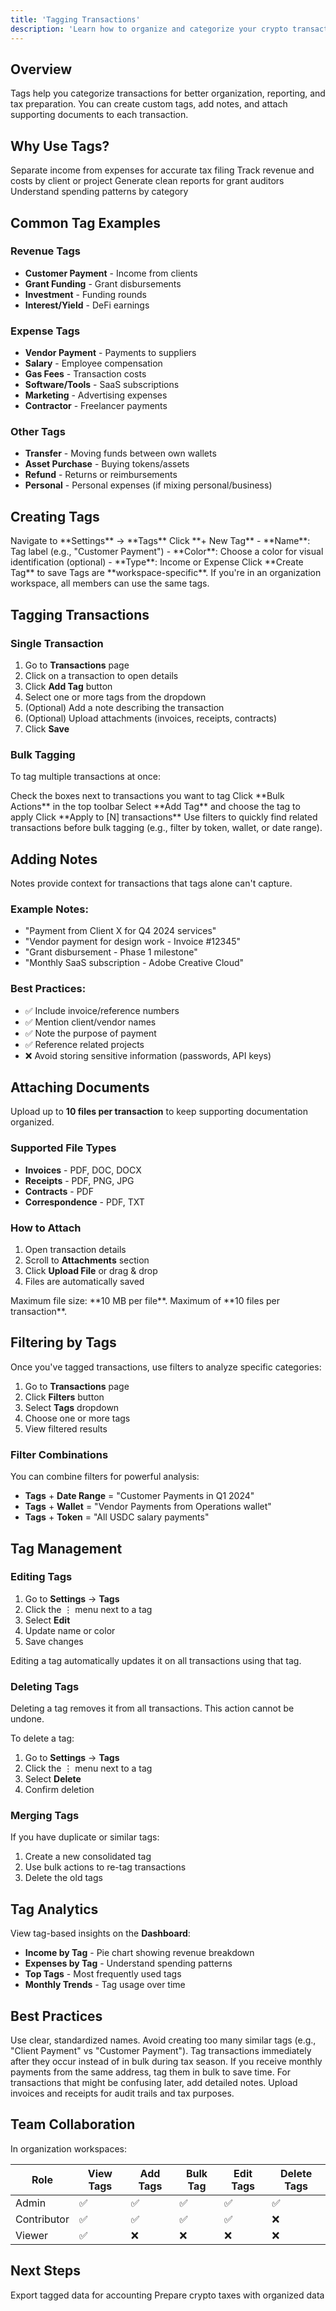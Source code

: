 ```yaml
---
title: 'Tagging Transactions'
description: 'Learn how to organize and categorize your crypto transactions with tags and notes'
---
```


## Overview

Tags help you categorize transactions for better organization, reporting, and tax preparation. You can create custom tags, add notes, and attach supporting documents to each transaction.

## Why Use Tags?

<CardGroup cols={2}>
  <Card title="Tax Categorization" icon="receipt">
    Separate income from expenses for accurate tax filing
  </Card>
  <Card title="Project Tracking" icon="folder">
    Track revenue and costs by client or project
  </Card>
  <Card title="Grant Reporting" icon="file-invoice">
    Generate clean reports for grant auditors
  </Card>
  <Card title="Expense Analysis" icon="chart-line">
    Understand spending patterns by category
  </Card>
</CardGroup>

## Common Tag Examples

### Revenue Tags
- **Customer Payment** - Income from clients
- **Grant Funding** - Grant disbursements
- **Investment** - Funding rounds
- **Interest/Yield** - DeFi earnings

### Expense Tags
- **Vendor Payment** - Payments to suppliers
- **Salary** - Employee compensation
- **Gas Fees** - Transaction costs
- **Software/Tools** - SaaS subscriptions
- **Marketing** - Advertising expenses
- **Contractor** - Freelancer payments

### Other Tags
- **Transfer** - Moving funds between own wallets
- **Asset Purchase** - Buying tokens/assets
- **Refund** - Returns or reimbursements
- **Personal** - Personal expenses (if mixing personal/business)

## Creating Tags

<Steps>
  <Step title="Go to Settings">
    Navigate to **Settings** → **Tags**
  </Step>

  <Step title="Create New Tag">
    Click **+ New Tag**
  </Step>

  <Step title="Set Tag Details">
    - **Name**: Tag label (e.g., "Customer Payment")
    - **Color**: Choose a color for visual identification (optional)
    - **Type**: Income or Expense
  </Step>

  <Step title="Save">
    Click **Create Tag** to save
  </Step>
</Steps>

<Info>
  Tags are **workspace-specific**. If you're in an organization workspace, all members can use the same tags.
</Info>

## Tagging Transactions

### Single Transaction

1. Go to **Transactions** page
2. Click on a transaction to open details
3. Click **Add Tag** button
4. Select one or more tags from the dropdown
5. (Optional) Add a note describing the transaction
6. (Optional) Upload attachments (invoices, receipts, contracts)
7. Click **Save**

### Bulk Tagging

To tag multiple transactions at once:

<Steps>
  <Step title="Select Transactions">
    Check the boxes next to transactions you want to tag
  </Step>

  <Step title="Open Bulk Actions">
    Click **Bulk Actions** in the top toolbar
  </Step>

  <Step title="Choose Tag">
    Select **Add Tag** and choose the tag to apply
  </Step>

  <Step title="Apply">
    Click **Apply to [N] transactions**
  </Step>
</Steps>

<Tip>
  Use filters to quickly find related transactions before bulk tagging (e.g., filter by token, wallet, or date range).
</Tip>

## Adding Notes

Notes provide context for transactions that tags alone can't capture.

### Example Notes:
- "Payment from Client X for Q4 2024 services"
- "Vendor payment for design work - Invoice #12345"
- "Grant disbursement - Phase 1 milestone"
- "Monthly SaaS subscription - Adobe Creative Cloud"

### Best Practices:
- ✅ Include invoice/reference numbers
- ✅ Mention client/vendor names
- ✅ Note the purpose of payment
- ✅ Reference related projects
- ❌ Avoid storing sensitive information (passwords, API keys)

## Attaching Documents

Upload up to **10 files per transaction** to keep supporting documentation organized.

### Supported File Types
- **Invoices** - PDF, DOC, DOCX
- **Receipts** - PDF, PNG, JPG
- **Contracts** - PDF
- **Correspondence** - PDF, TXT

### How to Attach
1. Open transaction details
2. Scroll to **Attachments** section
3. Click **Upload File** or drag & drop
4. Files are automatically saved

<Warning>
  Maximum file size: **10 MB per file**. Maximum of **10 files per transaction**.
</Warning>

## Filtering by Tags

Once you've tagged transactions, use filters to analyze specific categories:

1. Go to **Transactions** page
2. Click **Filters** button
3. Select **Tags** dropdown
4. Choose one or more tags
5. View filtered results

### Filter Combinations
You can combine filters for powerful analysis:
- **Tags** + **Date Range** = "Customer Payments in Q1 2024"
- **Tags** + **Wallet** = "Vendor Payments from Operations wallet"
- **Tags** + **Token** = "All USDC salary payments"

## Tag Management

### Editing Tags
1. Go to **Settings** → **Tags**
2. Click the ⋮ menu next to a tag
3. Select **Edit**
4. Update name or color
5. Save changes

<Info>
  Editing a tag automatically updates it on all transactions using that tag.
</Info>

### Deleting Tags
<Warning>
  Deleting a tag removes it from all transactions. This action cannot be undone.
</Warning>

To delete a tag:
1. Go to **Settings** → **Tags**
2. Click the ⋮ menu next to a tag
3. Select **Delete**
4. Confirm deletion

### Merging Tags
If you have duplicate or similar tags:
1. Create a new consolidated tag
2. Use bulk actions to re-tag transactions
3. Delete the old tags

## Tag Analytics

View tag-based insights on the **Dashboard**:

- **Income by Tag** - Pie chart showing revenue breakdown
- **Expenses by Tag** - Understand spending patterns
- **Top Tags** - Most frequently used tags
- **Monthly Trends** - Tag usage over time

## Best Practices

<AccordionGroup>
  <Accordion title="Keep tags simple and consistent">
    Use clear, standardized names. Avoid creating too many similar tags (e.g., "Client Payment" vs "Customer Payment").
  </Accordion>

  <Accordion title="Tag as you go">
    Tag transactions immediately after they occur instead of in bulk during tax season.
  </Accordion>

  <Accordion title="Use bulk tagging for patterns">
    If you receive monthly payments from the same address, tag them in bulk to save time.
  </Accordion>

  <Accordion title="Add notes for unusual transactions">
    For transactions that might be confusing later, add detailed notes.
  </Accordion>

  <Accordion title="Attach supporting documents">
    Upload invoices and receipts for audit trails and tax purposes.
  </Accordion>
</AccordionGroup>

## Team Collaboration

In organization workspaces:

| Role | View Tags | Add Tags | Bulk Tag | Edit Tags | Delete Tags |
|------|-----------|----------|----------|-----------|-------------|
| Admin | ✅ | ✅ | ✅ | ✅ | ✅ |
| Contributor | ✅ | ✅ | ✅ | ✅ | ❌ |
| Viewer | ✅ | ❌ | ❌ | ❌ | ❌ |

## Next Steps

<CardGroup cols={2}>
  <Card
    title="Generate Reports"
    icon="file-export"
    href="/guides/generating-reports"
  >
    Export tagged data for accounting
  </Card>
  <Card
    title="Tax Preparation"
    icon="calculator"
    href="/guides/tax-preparation"
  >
    Prepare crypto taxes with organized data
  </Card>
</CardGroup>
